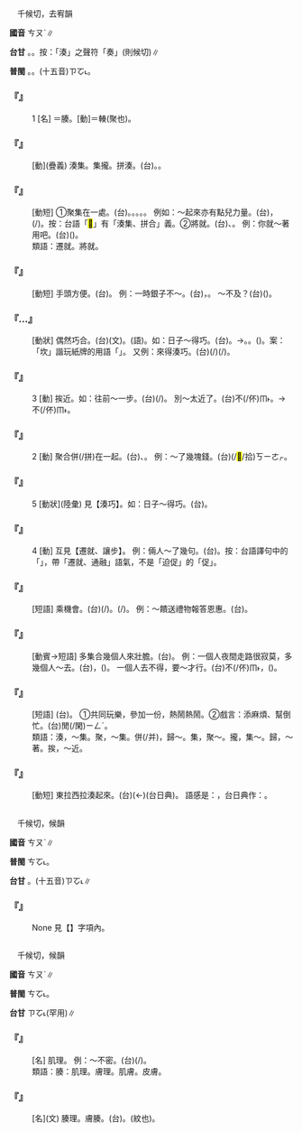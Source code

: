 
=={{ruby|湊|ㄘㄡˋ}}==

　千候切，去宥韻

'''國音''' <rt>ㄘㄡˋ</rt>∥

'''台甘''' {{ruby|(文)|ㄗㆦ˪}}。{{ruby|(語)|ㄘㄠ˪}}。按：「湊」之聲符「奏」{{ruby|，|ㄗㆦ˪}}(則候切)∥

'''普閩''' {{ruby|(文)|ㄘㆦ˪}}。{{ruby|(白)|ㄘㄠ˪}}。(十五音)<rt>ㄗㆦ˪</rt>。

    

==='''『{{ruby|湊|ㄘㄡˋ}}』'''===
:1  [名] ＝腠。[動]＝輳(聚也)。
    

==='''『{{ruby|湊|ㄘㄡˋ}}{{ruby|會|ㄏㄨㄟˋ}}』'''===
: [動](疊義) 湊集。集攏。拼湊。(台){{ruby|<mark>&#xf94fb;</mark>|ㄉㄠ˪}}{{ruby|做|ㄗㄨㆤ˪}}{{ruby|/|ㄗㄜ˪}}{{ruby|一|ㄐㄧㆵ ͘}}{{ruby|下|ㆤ˫}}。{{ruby|<mark>&#xf94fb;</mark>|ㄉㄠ˪}}{{ruby|倚|ㄨㄚˋ}}{{ruby|來|·ㄌㄞˊ}}。
    

==='''『{{ruby|湊|ㄘㄡˋ}}{{ruby|合|ㄏㄜˊ}}』'''===
: [動短] ①聚集在一處。(台){{ruby|集|ㄐㄧㆴ ͘}}{{ruby|做|ㄗㄨㆤ˪}}{{ruby|/|ㄗㄜ˪}}{{ruby|一|ㄐㄧㆵ ͘}}{{ruby|伙|ㄏㆤˋ}}{{ruby|/|ㄏㄨㆤˋ}}。{{ruby|<mark>&#xf8f6c;</mark>|ㄎㄧㄜㆷ}}{{ruby|做|ㄗㄨㆤ˪}}{{ruby|/|ㄗㄜ˪}}{{ruby|夥|ㄏㆤˋ}}{{ruby|/|ㄏㄨㆤˋ}}。{{ruby|拾|ㄎㄧㄜㆷ}}{{ruby|倚|ㄨㄚˋ}}{{ruby|來|ㄌㄞˊ}}。{{ruby|集|ㄐㄧㆴ ͘}}{{ruby|倚|ㄨㄚˋ}}{{ruby|來|ㄌㄞˊ}}。{{ruby|<mark>&#xf94fb;</mark>|ㄉㄠ˪}}{{ruby|倚|ㄨㄚˋ}}{{ruby|來|ㄌㄞˊ}}。 例如：～起來亦有點兒力量。(台){{ruby|<mark>&#xf94fb;</mark>|ㄉㄠ˪}}{{ruby|倚|ㄨㄚˋ}}{{ruby|來|ㄌㄞˊ}}，{{ruby|亦|ㄧㄚㆷ ͘}}{{ruby|有|ㄨ˫}}{{ruby|一|ㄐㄧㆵ ͘}}{{ruby|點|ㄉㄧㆰˋ}}{{ruby|仔|ㄚ}}{{ruby|力|ㄌㄚㆵ ͘}}(/{{ruby|力|ㄌㄧㆤㆶ ͘}}{{ruby|量|ㄌㄧㆲ˫}})。按：台語「<mark>&#xf94fb;</mark>」有「湊集、拼合」義。②將就。(台){{ruby|將|ㄐㄧㆲ}}{{ruby|就|ㄐㄧㄨ˫}}、{{ruby|罔|ㆠㆲˋ}}。 例：你就～著用吧。(台)({{ruby|雖|ㄙㄨㄧ}}{{ruby|然|ㆢㄧㄢˊ}}{{ruby|/|ㄌㄧㄢˊ}}{{ruby|無|ㆠㄜˊ}}{{ruby|<mark>&#xffa42;</mark>|ㄍㄚㆷ}}{{ruby|若|ㄌㄨㄚ˫}}{{ruby|/|ㆣㄨㄚ˫}}{{ruby|好|ㄏㄜˋ}}){{ruby|汝|ㄌㄨˋ}}{{ruby|/|ㄌㄧˋ}}{{ruby|罔|ㆠㆲˋ}}{{ruby|用|ㄧㆲ˫}}{{ruby|/|ㄧㄥ˫}}{{ruby|看|ㄎㄨㆩ˪}}{{ruby|覓|ㄇㄞ˫}}{{ruby|/|ㆠㄞ˫}}{{ruby|咧|ㄌㆤ˪}}。
:類語：遷就。將就。
:
    

==='''『{{ruby|湊|ㄘㄡˋ}}{{ruby|手|ㄕㄡˇ}}』'''===
: [動短] 手頭方便。(台){{ruby|手|ㄑㄧㄨˋ}}{{ruby|內|ㄌㄞ˫}}{{ruby|有|ㄨ˫}}{{ruby|錢|ㄐㆪˊ}}{{ruby|便|ㄅㄧㄢ˫}}{{ruby|便|ㄅㄧㄢ˫}}。 例：一時銀子不～。(台){{ruby|一|ㄐㄧㆵ ͘}}{{ruby|時|ㄒㄧˊ}}，{{ruby|手|ㄑㄧㄨˋ}}{{ruby|頭|ㄊㄠˊ}}{{ruby|無|ㆠㄜˊ}}{{ruby|夠|ㄍㄠ˪}}{{ruby|用|ㄧㆲ˫}}{{ruby|/|ㄧㄥ˫}}。 ～不及？(台)({{ruby|錢|ㄐㆪˊ}}){{ruby|<mark>&#xf94fb;</mark>|ㄉㄠ˪}}{{ruby|<mark>&#xffa45;</mark>|ㆠㆤ˫}}{{ruby|/|ㆠㄨㆤ˫}}{{ruby|夠|ㄍㄠ˪}}{{ruby|額|ㆣㄧㄚㆷ ͘}}。
    

==='''『{{ruby|湊|ㄘㄡˋ}}…{{ruby|巧|ㄑㄧㄠˇ}}』'''===
: [動狀] 偶然巧合。(台){{ruby|湊|ㄘㄜ˪}}{{ruby|/|ㄘㄠ˪}}{{ruby|巧|ㄎㄚˋ}}{{ruby|/|ㄎㄧㄠˋ}}(文)。{{ruby|湊|ㄘㄠ˪}}{{ruby|拄|ㄉㄨˋ}}{{ruby|坎|ㄎㆰˋ}}(語)。如：日子～得巧。(台){{ruby|日|ㆢㄧㆵ ͘}}{{ruby|/|ㄌㄧㆵ ͘}}{{ruby|子|ㄐㄧˋ}}{{ruby|真|ㄐㄧㄣ}}{{ruby|湊|ㄘㄠ˪}}{{ruby|拄|ㄉㄨˋ}}{{ruby|坎|ㄎㆰˋ}}。→{{ruby|拄|ㄉㄨˋ}}{{ruby|仔|ㄚ}}{{ruby|好|ㄏㄜˋ}}{{ruby|共|ㄍㄤ˫}}{{ruby|一|ㄐㄧㆵ ͘}}{{ruby|日|ㆢㄧㆵ ͘}}{{ruby|/|ㄌㄧㆵ ͘}}。{{ruby|遇|ㆣㄨ˫}}{{ruby|/|ㆠㄨ˫}}{{ruby|著|ㄉㄧㄜㆷ ͘}}{{ruby|共|ㄍㄤ˫}}{{ruby|日|ㆢㄧㆵ ͘}}{{ruby|/|ㄌㄧㆵ ͘}}。{{ruby|相|ㄒㄧㄜ}}{{ruby|/|ㄙㆩ}}{{ruby|像|ㄒㄧㄤ˫}}({{ruby|一|ㄐㄧㆵ ͘}}){{ruby|日|ㆢㄧㆵ ͘}}{{ruby|/|ㄌㄧㆵ ͘}}。案：「坎」諧玩紙牌的用語「{{ruby|坎|ㄎㆰˋ}}」。 又例：來得湊巧。(台){{ruby|載|ㄉㄞ˫}}(/{{ruby|戴|ㄉㄞ˪}}){{ruby|事|ㄐㄧ˪}}(/{{ruby|事|ㄉㄞ˫}}{{ruby|情|ㄐㄧ˪}}){{ruby|真|ㄐㄧㄣ}}{{ruby|湊|ㄘㄠ˪}}{{ruby|拄|ㄉㄨˋ}}{{ruby|坎|ㄎㆰˋ}}。
    

==='''『{{ruby|湊|ㄘㄡˋ}}』'''===
:3  [動] 挨近。如：往前～一步。(台){{ruby|行|ㄍㄧㆩˊ}}(/{{ruby|促|ㄑㄧㆤㆶ}}){{ruby|倚|ㄨㄚˋ}}{{ruby|去|·ㄎㄧ˪}}{{ruby|一|ㄐㄧㆵ ͘}}{{ruby|步|ㄅㆦ˫}}。 別～太近了。(台)不(/伓)<rt>ㆬ˫</rt>{{ruby|通|ㄊㄤ}}{{ruby|倚|ㄨㄚˋ}}{{ruby|傷|ㄒㄧㆧ}}{{ruby|/|ㄒㄧㆫ}}{{ruby|近|ㄍㄧㄣ˫}}{{ruby|/|ㄍㄨㄣ˫}}{{ruby|去|ㄎㄧ˪}}。→不(/伓)<rt>ㆬ˫</rt>{{ruby|通|ㄊㄤ}}{{ruby|傷|ㄒㄧㆧ}}{{ruby|/|ㄒㄧㆫ}}{{ruby|倚|ㄨㄚˋ}}{{ruby|去|·ㄎㄧ˪}}。
    

==='''『{{ruby|湊|ㄘㄡˋ}}』'''===
:2  [動] 聚合併(/拼)在一起。(台){{ruby|集|ㄐㄧㆴ ͘}}{{ruby|倚|ㄨㄚˋ}}、{{ruby|<mark>&#xf8f6c;</mark>|ㄎㄧㄜㆷ}}{{ruby|倚|ㄨㄚˋ}}。 例：～了幾塊錢。(台){{ruby|<mark>&#xf94fb;</mark>|ㄉㄠ˪}}(/<mark>&#xf8f6c;</mark>/拾)<rt>ㄎㄧㄜㆷ</rt>{{ruby|倚|ㄨㄚˋ}}{{ruby|幾|ㄍㄨㄧˋ}}{{ruby|棵|ㄎㆦ}}{{ruby|銀|ㆣㄨㄣˊ}}{{ruby|/|ㆣㄧㄣˊ}}{{ruby|仔|ㄚ}}。
    

==='''『{{ruby|湊|ㄘㄡˋ}}』'''===
:5  [動狀](陸彙) 見【湊巧】。如：日子～得巧。(台){{ruby|湊|ㄘㄠ˪}}{{ruby|拄|ㄉㄨˋ}}{{ruby|坎|ㄎㆰˋ}}。
    

==='''『{{ruby|湊|ㄘㄡˋ}}』'''===
:4  [動] 互見【遷就、讓步】。 例：倆人～了幾句。(台){{ruby|雙|ㄒㄧㄤ}}{{ruby|人|ㄌㄤˊ}}{{ruby|互|ㄏㆦ˫}}{{ruby|相|ㄒㄧㆲ}}{{ruby|促|ㄑㄧㆤㆶ}}{{ruby|倚|ㄨㄚˋ}}{{ruby|幾|·ㄍㄨㄧˋ}}{{ruby|句|·ㄍㄨ˪}}{{ruby|仔|ㄚ}}。按：台語譯句中的「{{ruby|促|ㄑㄧㆤㆶ}}」，帶「遷就、通融」語氣，不是「迫促」的「促」。
    

==='''『{{ruby|湊|ㄘㄡˋ}}{{ruby|機|ㄐㄧ}}{{ruby|會|ㄏㄨㄟˋ}}』'''===
: [短語] 乘機會。(台){{ruby|順|ㄙㄨㄣ˫}}(/{{ruby|趁|ㄊㄢ˪}}){{ruby|機|ㄍㄧ}}{{ruby|會|ㄏㄨㆤ˫}}{{ruby|/|ㄏㆤ˫}}。{{ruby|看|ㄎㄨㆩ˪}}{{ruby|適|ㄒㄧㆤㆶ}}{{ruby|當|ㄉㆲ˪}}{{ruby|丌|ㆤ}}{{ruby|機|ㄍㄧ}}{{ruby|會|ㄏㄨㆤ˫}}(/{{ruby|時|ㄒㄧˊ}}{{ruby|機|ㄍㄧ}})。 例：～饋送禮物報答恩惠。(台){{ruby|拄|ㄉㄨˋ}}{{ruby|著|ㄉㄧㄜㆷ ͘}}{{ruby|有|ㄨ˫}}{{ruby|適|ㄒㄧㆤㆶ}}{{ruby|當|ㄉㆲ˪}}{{ruby|/|ㄉㄤ˪}}{{ruby|丌|ㆤ}}{{ruby|機|ㄍㄧ}}{{ruby|會|ㄏㆤ˫}}{{ruby|/|ㄏㄨㆤ˫}}{{ruby|送|ㄙㄤ˪}}{{ruby|禮|ㄌㆤˋ}}{{ruby|數|ㄙㆦ˪}}{{ruby|答|ㄉㄚㆴ}}{{ruby|謝|ㄒㄧㄚ˫}}{{ruby|人|ㆢㄧㄣˊ}}{{ruby|/|ㄌㄧㄣˊ}}{{ruby|情|ㄐㄧㄥˊ}}。
    

==='''『{{ruby|湊|ㄘㄡˋ}}{{ruby|膽|ㄉㄢˇ}}{{ruby|子|·ㄗˇ}}』'''===
: [動賓→短語] 多集合幾個人來壯膽。(台){{ruby|壯|ㄗㆲ˪}}{{ruby|膽|ㄉㆩˋ}}。 例：一個人夜間走路很寂莫，多幾個人～去。(台){{ruby|干|ㄍㄢ}}{{ruby|焦|ㄉㄚ}}{{ruby|一|ㄐㄧㆵ ͘}}{{ruby|個|ㆤˊ}}{{ruby|人|ㄌㄤˊ}}{{ruby|行|ㄍㄧㆩˊ}}{{ruby|暗|ㆰ˪}}{{ruby|路|ㄌㆦ˫}}{{ruby|無|ㆠㄜˊ}}{{ruby|俗|ㄒㄧㄜㆷ ͘}}，{{ruby|加|ㄍㆤ}}{{ruby|幾|ㄍㄨㄧˋ}}{{ruby|個|ㆤˊ}}{{ruby|仔|ㄚ}}{{ruby|去|ㄎㄧ˪}}({{ruby|做|ㄗㄨㆤ˪}}{{ruby|/|ㄗㄜ˪}}{{ruby|陣|ㄉㄧㄣ˫}}){{ruby|壯|ㄗㆲ˪}}{{ruby|膽|ㄉㆩˋ}}。 一個人去不得，要～才行。(台)不(/伓)<rt>ㆬ˫</rt>{{ruby|通|ㄊㄤ}}{{ruby|家|ㄍㄚ}}{{ruby|己|ㄉㄧ˫}}{{ruby|/|ㄍㄧ˫}}{{ruby|一|ㄐㄧㆵ ͘}}{{ruby|個|ㆤˊ}}{{ruby|人|ㄌㄤˊ}}{{ruby|去|ㄎㄧ˪}}，{{ruby|著|ㄉㄧㄜㆷ ͘}}{{ruby|愛|ㄞ˪}}{{ruby|有|ㄨ˫}}{{ruby|人|ㄌㄤˊ}}{{ruby|做|ㄗㄨㆤ˪}}{{ruby|/|ㄗㄜ˪}}{{ruby|陣|ㄉㄧㄣ˫}}({{ruby|壯|ㄗㆲ˪}}{{ruby|膽|ㄉㆩˋ}}){{ruby|則|ㄐㄧㄚㆷ}}{{ruby|好|ㄏㄜˋ}}。
:
    

==='''『{{ruby|湊|ㄘㄡˋ}}{{ruby|熱|ㄖㄜˋ}}{{ruby|鬧|ㄋㄠˋ}}{{ruby|兒|ㄦ}}』'''===
: [短語] (台){{ruby|<mark>&#xf94fb;</mark>|ㄉㄠ˪}}{{ruby|鬧|ㄌㄠ˫}}{{ruby|熱|ㆢㄧㄚㆵ ͘}}{{ruby|/|ㄌㄧㄚㆵ ͘}}。 ①共同玩樂，參加一份，熱鬧熱鬧。②戲言：添麻煩、幫倒忙。(台){{ruby|<mark>&#xf94fb;</mark>|ㄉㄠ˪}}{{ruby|無|ㆠㄜˊ}}閒(/閑)<rt>ㄧㄥˊ</rt>。
:類語：湊，～集。聚，～集。併(/并)，歸～。集，聚～。攏，集～。歸，～著。挨，～近。
:
    

==='''『{{ruby|雜|ㄗㄚˊ}}{{ruby|湊|ㄘㄡˋ}}{{ruby|兒|ㄦ}}』'''===
: [動短] 東拉西拉湊起來。(台){{ruby|雜|ㄗㄚㆴ ͘}}{{ruby|<mark>&#xf94fb;</mark>|ㄉㄠ˪}}{{ruby|鬧|ㄌㄠ˫}}(←{{ruby|<mark>&#xf94fb;</mark>|ㄉㄠ˪}}{{ruby|<mark>&#xf94fb;</mark>|ㄉㄠ˪}})(台日典)。 語感是：{{ruby|雜|ㄗㄚㆴ ͘}}{{ruby|脞|ㄘㄜ˪}}，台日典作：{{ruby|糙|ㄘㄜ˪}}。
    

=={{ruby|輳|ㄘㄡˋ}}==

　千候切，候韻

'''國音''' <rt>ㄘㄡˋ</rt>∥

'''普閩''' <rt>ㄘㆦ˪</rt>。

'''台甘''' {{ruby|(文)|ㄗㆦ˪}}。(十五音)<rt>ㄗㆦ˪</rt>∥

    

==='''『{{ruby|輻|ㄈㄨˊ}}{{ruby|輳|ㄘㄡˋ}}』'''===
: None 見【{{ruby|輻|ㄈㄨˊ}}】字項內。
    

=={{ruby|腠|ㄘㄡˋ}}==

　千候切，候韻

'''國音''' <rt>ㄘㄡˋ</rt>∥

'''普閩''' <rt>ㄘㆦ˪</rt>。

'''台甘''' <rt>ㄗㆦ˪</rt>(罕用)∥

    

==='''『{{ruby|腠|ㄘㄡˋ}}{{ruby|理|ㄌㄧˇ}}』'''===
: [名] 肌理。 例：～不密。(台){{ruby|皮|ㄆㄨㆤˊ}}{{ruby|/|ㄆㆤˊ}}{{ruby|膚|ㄏㄨ}}(/{{ruby|肌|ㄍㄧ}}{{ruby|膚|ㄏㄨ}}){{ruby|粗|ㄘㆦ}}。
:類語：腠：肌理。膚理。肌膚。皮膚。
:
    

==='''『{{ruby|腠|ㄘㄡˋ}}』'''===
: [名](文) 腠理。膚腠。(台){{ruby|皮|ㄆㄨㆤˊ}}{{ruby|/|ㄆㆤˊ}}{{ruby|膚|ㄏㄨ}}{{ruby|丌|ㆤ}}{{ruby|紋|ㆠㄨㄣˊ}}{{ruby|理|ㄌㄧˋ}}。{{ruby|痕|ㄏㄨㄣˊ}}(紋也)。
    
